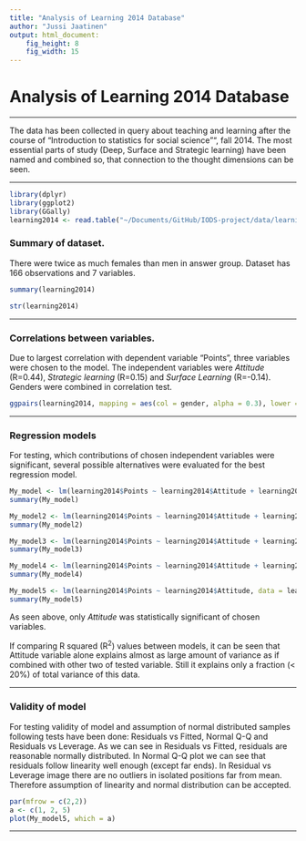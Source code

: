 ```yaml
---
title: "Analysis of Learning 2014 Database"
author: "Jussi Jaatinen"
output: html_document: 
    fig_height: 8
    fig_width: 15
---
```


# Analysis of Learning 2014 Database
*** 

The data has been collected in query about teaching and learning after the course of "Introduction to statistics for social science"", fall 2014. The most essential parts of study (Deep, Surface and Strategic learning) have been named and combined so, that connection to the thought dimensions can be seen.

***

```r
library(dplyr)
library(ggplot2)
library(GGally)
learning2014 <- read.table("~/Documents/GitHub/IODS-project/data/learning2014.txt")
```
### Summary of dataset. 

There were twice as much females than men in answer group. Dataset has 166 observations and 7 variables.

```r
summary(learning2014)
```

```r
str(learning2014)
```

***
### Correlations between variables. 

Due to largest correlation with dependent variable "Points", three variables were chosen to the model. The independent variables were _Attitude_ (R=0.44), _Strategic learning_ (R=0.15) and _Surface Learning_ (R=-0.14). Genders were combined in correlation test.

```r
ggpairs(learning2014, mapping = aes(col = gender, alpha = 0.3), lower = list(combo = wrap("facethist", bins = 20)))

```
 
*** 

### Regression models

For testing, which contributions of chosen independent variables were significant, several possible alternatives were evaluated for the best regression model.


```r
My_model <- lm(learning2014$Points ~ learning2014$Attitude + learning2014$stra + learning2014$surf, data = learning2014)
summary(My_model)

My_model2 <- lm(learning2014$Points ~ learning2014$Attitude + learning2014$stra, data = learning2014)
summary(My_model2)

My_model3 <- lm(learning2014$Points ~ learning2014$Attitude + learning2014$surf, data = learning2014)
summary(My_model3)

My_model4 <- lm(learning2014$Points ~ learning2014$Attitude + learning2014$stra + learning2014$gender, data = learning2014)
summary(My_model4)

My_model5 <- lm(learning2014$Points ~ learning2014$Attitude, data = learning2014)
summary(My_model5)
```


As seen above, only _Attitude_ was statistically significant of chosen variables.

If comparing R squared (R^2^) values between models, it can be seen that Attitude variable alone explains almost as large amount of variance as if combined with other two of tested variable. Still it explains only a fraction (< 20%) of total variance of this data.

***
### Validity of model

For testing validity of model and assumption of normal distributed samples following tests have been done: Residuals vs Fitted, Normal Q-Q and Residuals vs Leverage. As we can see in Residuals vs Fitted, residuals are reasonable normally distributed. In Normal Q-Q plot we can see that residuals follow linearity well enough (except far ends). In Residual vs Leverage image there are no outliers in isolated positions far from mean. Therefore assumption of linearity and normal distribution can be accepted. 

```r
par(mfrow = c(2,2))
a <- c(1, 2, 5)
plot(My_model5, which = a)
```

***
